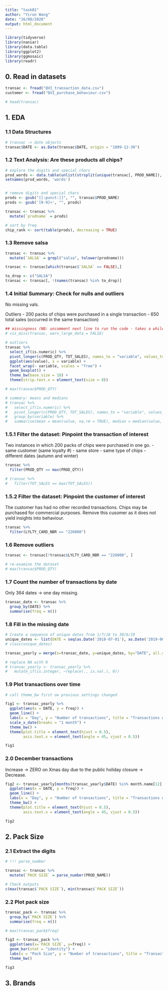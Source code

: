```yaml
---
title: "task01"
author: "Yirun Wang"
date: "16/08/2020"
output: html_document
---
```


```r
library(tidyverse)
library(naniar)
library(data.table)
library(ggplot2)
library(ggmosaic)
library(readr)
```


## 0. Read in datasets
```r
transac <- fread("QVI_transaction_data.csv")
customer <- fread("QVI_purchase_behaviour.csv")

# head(transac)
```


## 1. EDA

### 1.1 Data Structures
```r
# transac -> date objects
transac$DATE <- as.Date(transac$DATE, origin = "1899-12-30")
```

### 1.2 Text Analysis: Are these products all chips?
```r
# explore the digits and special chars
prod_words <- data.table(unlist(strsplit(unique(transac[, PROD_NAME]), "")))
setnames(prod_words, 'words')


# remove digits and special chars
prods <- gsub("[[:punct:]]", "", transac$PROD_NAME)
prods <- gsub('[0-9]+', "", prods)

transac <- transac %>% 
  mutate(`prodname` = prods)

# sort by freq
chip_rank <- sort(table(prods), decreasing = TRUE)
```

### 1.3 Remove salsa
```r
transac <- transac %>% 
  mutate(`SALSA` = grepl("salsa", tolower(prodname)))

transac <- transac[which(transac$`SALSA` == FALSE),]

to_drop <- c("SALSA")
transac <- transac[, !(names(transac) %in% to_drop)]
```

### 1.4 Initial Summary: Check for nulls and outliers

No missing vals.

Outliers
- 200 packs of chips were purchased in a single transaction
- 650 total sales (occurred in the same transaction)

```r
## missingness (NB: uncomment next line to run the code - takes a while)
# vis_miss(transac, warn_large_data = FALSE)

# outliers
transac %>% 
  select_if(is.numeric) %>% 
  pivot_longer(c(PROD_QTY, TOT_SALES), names_to = "variable", values_to = "value") %>% 
  ggplot(aes(value), x = variable) +
  facet_wrap(~ variable, scales = "free") +
  geom_boxplot() +
  theme_bw(base_size = 18) +
  theme(strip.text.x = element_text(size = 8))

# max(transac$PROD_QTY)

# summary: means and medians
# transac %>% 
#   select_if(is.numeric) %>% 
#   pivot_longer(c(PROD_QTY, TOT_SALES), names_to = "variable", values_to = "value") %>% 
#   group_by(variable) %>%
#   summarise(mean = mean(value, na.rm = TRUE), median = median(value, na.rm = TRUE))
```

### 1.5.1 Filter the dataset: Pinpoint the transaction of interest

Two instances in which 200 packs of chips were purchased in one go.
- same customer (same loyalty #)
- same store
- same type of chips
- different dates (autumn and winter)

```r
transac %>% 
  filter(PROD_QTY == max(PROD_QTY))

# transac %>% 
#   filter(TOT_SALES == max(TOT_SALES))
```

### 1.5.2 Filter the dataset: Pinpoint the customer of interest

The customer has had no other recorded transactions. Chips may be purchased for commercial purposes.
Remove this cusomer as it does not yield insights into behaviour.

```r
transac %>% 
  filter(LYLTY_CARD_NBR == "226000")
```

### 1.6 Remove outliers

```r
transac <- transac[!transac$LYLTY_CARD_NBR == "226000", ]

# re-examine the dataset
# max(transac$PROD_QTY)
```

### 1.7 Count the number of transactions by date

Only 364 dates -> one day missing.

```r
transac_date <- transac %>% 
  group_by(DATE) %>% 
  summarise(freq = n())
```

### 1.8 Fill in the missing date
```r
# Create a sequence of unique dates from 1/7/18 to 30/6/19
unique_dates <- list(DATE = seq(as.Date('2018-07-01'), as.Date('2019-06-30'), by=1))
# class(unique_dates)

transac_yearly = merge(x=transac_date, y=unique_dates, by="DATE", all.y = TRUE)

# replace NA with 0
# transac_yearly <- transac_yearly %>% 
#   mutate_if(is.integer, ~replace(., is.na(.), 0))
```

### 1.9 Plot transactions over time
```r
# call theme_bw first ow previous settings changed

fig1 <- transac_yearly %>% 
  ggplot(aes(x = DATE, y = freq)) +
  geom_line() +
  labs(x = "Day", y = "Number of transactions", title = "Transactions over time") +
  scale_x_date(breaks = "1 month") +
  theme_bw() +
  theme(plot.title = element_text(hjust = 0.5),
        axis.text.x = element_text(angle = 45, vjust = 0.5))

fig1
```

### 2.0 December transactions

Increase -> ZERO on Xmas day due to the public holiday closure -> Decrease.

```r
fig2 <- transac_yearly[months(transac_yearly$DATE) %in% month.name[12],] %>% 
  ggplot(aes(x = DATE, y = freq)) +
  geom_line() +
  labs(x = "Day", y = "Number of transactions", title = "Transactions over time") +
  theme_bw() +
  theme(plot.title = element_text(hjust = 0.5),
        axis.text.x = element_text(angle = 45, vjust = 0.5))

fig2
```


## 2. Pack Size

### 2.1 Extract the digits
```r
# !!! parse_number

transac <- transac %>% 
  mutate(`PACK SIZE` = parse_number(PROD_NAME))

# Check outputs
c(max(transac$`PACK SIZE`), min(transac$`PACK SIZE`))
```

### 2.2 Plot pack size
```r
transac_pack <- transac %>% 
  group_by(`PACK SIZE`) %>% 
  summarise(freq = n())

# max(transac_pack$freq)

fig3 <- transac_pack %>% 
  ggplot(aes(x=`PACK SIZE`, y=freq)) +
  geom_bar(stat = "identity") +
  labs(x = "Pack Size", y = "Number of transactions", title = "Transactions by pack size") +
  theme_bw()

fig3
```

## 3. Brands

###





